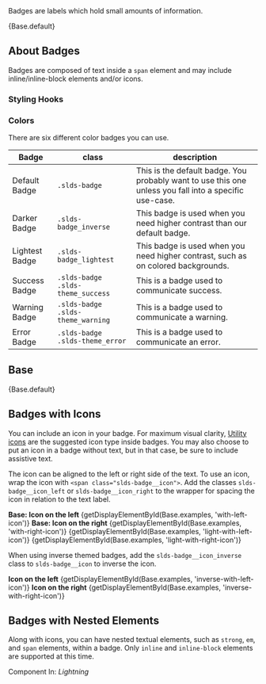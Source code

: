 
<div className="doc lead">
  Badges are labels which hold small amounts of information.
</div>

<CodeView exampleOnly>{Base.default}</CodeView>

## About Badges

Badges are composed of text inside a `span` element and may include inline/inline-block elements and/or icons.

### Styling Hooks

<StyleApiTable name="badges" type="component" />

### Colors

There are six different color badges you can use.

| Badge                                                 | class                             | description                                                                                            |
| ----------------------------------------------------- | --------------------------------- | ------------------------------------------------------------------------------------------------------ |
| <Badge key="1">Default Badge</Badge>                  | `.slds-badge`                     | This is the default badge. You probably want to use this one unless you fall into a specific use-case. |
| <InverseBadge key="2">Darker Badge</InverseBadge>     | `.slds-badge_inverse`             | This badge is used when you need higher contrast than our default badge.                               |
| <LightestBadge key="3">Lightest Badge</LightestBadge> | `.slds-badge_lightest`            | This badge is used when you need higher contrast, such as on colored backgrounds.                      |
| <Badge key="4" isSuccess>Success Badge</Badge>        | `.slds-badge .slds-theme_success` | This is a badge used to communicate success.                                                           |
| <Badge key="5" isWarning>Warning Badge</Badge>        | `.slds-badge .slds-theme_warning` | This is a badge used to communicate a warning.                                                         |
| <Badge key="6" isError>Error Badge</Badge>            | `.slds-badge .slds-theme_error`   | This is a badge used to communicate an error.                                                          |

## Base

<CodeView toggleCode={false}>{Base.default}</CodeView>

## Badges with Icons

You can include an icon in your badge. For maximum visual clarity, [Utility icons](/icons/#utility) are the suggested icon type inside badges. You may also choose to put an icon in a badge without text, but in that case, be sure to include assistive text.

The icon can be aligned to the left or right side of the text. To use an icon, wrap the icon with `<span class="slds-badge__icon">`. Add the classes `slds-badge__icon_left` or `slds-badge__icon_right` to the wrapper for spacing the icon in relation to the text label.

<DisplayGrid>
  <DisplayColumn>
    <strong>Base: Icon on the left</strong>
    <CodeView>
      {getDisplayElementById(Base.examples, 'with-left-icon')}
    </CodeView>
  </DisplayColumn>
  <DisplayColumn>
    <strong>Base: Icon on the right</strong>
    <CodeView>
      {getDisplayElementById(Base.examples, 'with-right-icon')}
    </CodeView>
  </DisplayColumn>
  <DisplayColumn>
    <CodeView>
      {getDisplayElementById(Base.examples, 'light-with-left-icon')}
    </CodeView>
  </DisplayColumn>
  <DisplayColumn>
    <CodeView>
      {getDisplayElementById(Base.examples, 'light-with-right-icon')}
    </CodeView>
  </DisplayColumn>
</DisplayGrid>

When using inverse themed badges, add the `slds-badge__icon_inverse` class to `slds-badge__icon` to inverse the icon.

<DisplayGrid>
  <DisplayColumn>
    <strong>Icon on the left</strong>
    <CodeView>
      {getDisplayElementById(Base.examples, 'inverse-with-left-icon')}
    </CodeView>
  </DisplayColumn>
  <DisplayColumn>
    <strong>Icon on the right</strong>
    <CodeView>
      {getDisplayElementById(Base.examples, 'inverse-with-right-icon')}
    </CodeView>
  </DisplayColumn>
</DisplayGrid>

## Badges with Nested Elements

Along with icons, you can have nested textual elements, such as `strong`, `em`, and `span` elements, within a badge. Only `inline` and `inline-block` elements are supported at this time.

<Example title="Badge with nested element">
  <CodeView toggleCode={false}>
    <Badge>
      Component In: <em>Lightning</em>
    </Badge>
  </CodeView>
</Example>
